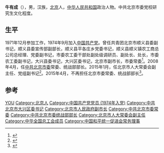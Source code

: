 '''牛有成'''（{{bd|1955年|3月||}}），男，汉族，[[北京市|北京]]人，[[中华人民共和国|中华人民共和国]]政治人物。中共北京市委党校研究生文化程度。

== 生平 ==
1971年12月参加工作，1974年9月加入[[中国共产党|中国共产党]]。曾任共青团北京市顺义县委副书记，顺义县委宣传部副部长，顺义县平各庄乡党委书记，顺义县顺义镇农工商总公司总经理、党委副书记，市委农工委干部处副处级调研员、副处长、处长，市委农工委副书记，大兴县委书记，大兴区委书记，北京市副市长，市委常委<ref>{{cite web|url=http://cpc.people.com.cn/GB/64162/123659/123780/7359088.html|title=牛有成同志简历|publisher=人民网|accessdate=2015-03-21|archive-date=2015-04-02|archive-url=https://web.archive.org/web/20150402123624/http://cpc.people.com.cn/GB/64162/123659/123780/7359088.html|dead-url=no}}</ref>。2008年4月，任[[中共北京市委|中共北京市委]]常委、统战部部长。2015年1月，任北京市人大常委会副主任、党组副书记<ref>{{cite web|accessdate=2015-01-29|url=http://bj.people.com.cn/n/2015/0129/c82837-23725654.html|title=牛有成当选北京市人大常委会副主任|publisher=人民网|archive-date=2015-03-17|archive-url=https://web.archive.org/web/20150317235629/http://bj.people.com.cn/n/2015/0129/c82837-23725654.html|dead-url=no}}</ref>。2015年4月，不再担任北京市委常委、统战部部长<ref>{{cite web|url=http://news.sina.com.cn/c/p/2015-04-29/121231775964.shtml|title=戴均良接替牛有成出任北京统战部长|accessdate=2015-04-29|publisher=新浪网|archive-date=2015-05-02|archive-url=https://web.archive.org/web/20150502003511/http://news.sina.com.cn/c/p/2015-04-29/121231775964.shtml|dead-url=no}}</ref>。

== 参考 ==
{{reflist}}

{{start box}}
{{s-ppo|cpc}}
{{s-before|[[]]}}
{{s-title|[[中国共产党北京市委员会|中国共产党北京市委员会]]统一战线工作部部长|2008年4月-2015年4月}}
{{s-after|[[戴均良|戴均良]]}}
{{s-none|撤县设区}}
{{s-title|[[大兴区|中国共产党北京市大兴区委员会]]书记|2001年4月－2003年1月}}
{{s-after|[[沈宝昌_(1952年)|沈寶昌]]}}
{{s-before|[[孙康林|孙康林]]}}
{{s-title|中国共产党大兴县委员会书记|1998年3月－2001年4月}}
{{s-none|撤县设区}}
{{end box}}

{{Navboxes 
| title  = 牛有成在[[中华全国总工会|中华全国总工会]]的职务
| list1  =
{{中华全国总工会第十六届执行委员会}}
}}
{{Navboxes 
| title  = 牛有成在[[中国和平统一促进会|中国和平统一促进会]]的职务
| list1  =
{{中国和平统一促进会第八届理事会}}
}}

{{Authority control}}
{{DEFAULTSORT:Niu牛}}
[[Category:牛姓|YOU]]
[[Category:北京人|Category:北京人]]
[[Category:中国共产党党员_(1974年入党)|Category:中国共产党党员 (1974年入党)]]
[[Category:中共北京市大兴区委书记|Category:中共北京市大兴区委书记]]
[[Category:北京市人民政府副市长|Category:北京市人民政府副市长]]
[[Category:中共北京市委常委|Category:中共北京市委常委]]
[[Category:中共北京市委统战部部长|Category:中共北京市委统战部部长]]
[[Category:北京市人大常委会副主任|Category:北京市人大常委会副主任]]
[[Category:中华全国总工会成员|Category:中华全国总工会成员]]
[[Category:中国和平统一促进会常务理事|Category:中国和平统一促进会常务理事]]